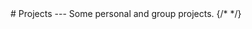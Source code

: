 
<BaseLayout title="Projects">
  <BaseCard title="Projects">
# Projects
---
Some personal and group projects.

  </BaseCard>
  <ProjectCard
    title="Disworse"
    desc="Discord Clone."
    url="https://github.com/activecourses/disworse"
    badge="TypeScript"
    target="_self"
  />
  <ProjectCard
    title="Interpreter"
    desc="Built tree-walk interpreter for Lox programming language. Developed compiler frontend with custom tokenizer and parser to produce parse tree (Abstract Syntax Tree). Implemented parse tree code generation for statements and expressions using code generator and visitor pattern. Built interpreter backend with context-aware execution using parse tree interpretation with error reporting for compile-time and runtime errors."
    url="https://github.com/bassiounix/Lox"
    badge="Java"
    target="_self"
  />
  <ProjectCard
    title="Secure HTTP Client"
    desc="Built end-to-end encrypted HTTP system using C++ and httplib. Utilized RC4 encryption algorithm over network connection and Elliptic-curve Diffie-Hellman key exchange handshake algorithm."
    url="https://github.com/bassiounix/secure-http-communication"
    badge="C++"
    target="_self"
  />
  <ProjectCard
    title="Zoi"
    desc="Designed terminal-based tic-tac-toe game using Rust with smart opponent agent. Implemented game environment with board evaluation for winner and enabled agent to interact with environment. Developed smart movement playing and decision evaluation on board against player using Min-max algorithm on game tree."
    url="https://github.com/bassiounix/zoi"
    badge="Rust"
    target="_self"
  />
  {/* <ProjectCard
    title="Skin Cancer Classification App"
    desc="Developed web app for skin cancer classification with CNN model using Python. Trained CNN model to classify skin cancer on normalized images from Kaggle using Keras, Tensorflow & T4 GPU. Integrated deep learning model with full-stack web application using Flask server. Deployed app on Colab notebook."
    url="https://github.com/bassiounix/zoi"
    badge="Rust"
    target="_self"
  /> */}
  <ProjectJS />
</BaseLayout>
